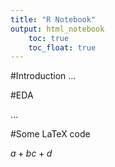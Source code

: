 ```yaml
---
title: "R Notebook"
output: html_notebook
    toc: true
    toc_float: true
---
```


#Introduction
...

#EDA

...

#Some LaTeX code


${a+b}{c+d}$